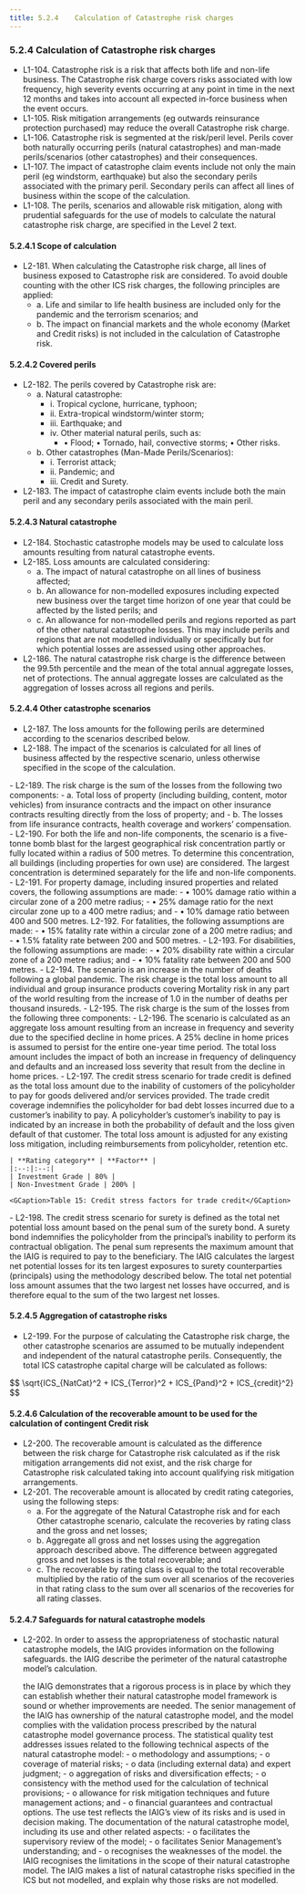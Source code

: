 ```yaml
---
title: 5.2.4	Calculation of Catastrophe risk charges
---
```

### 5.2.4	Calculation of Catastrophe risk charges
- L1-104. Catastrophe risk is a risk that affects both life and non-life business. The Catastrophe risk charge covers risks associated with low frequency, high severity events occurring at any point in time in the next 12 months and takes into account all expected in-force business when the event occurs.
- L1-105. Risk mitigation arrangements (eg outwards reinsurance protection purchased) may reduce the overall Catastrophe risk charge.
- L1-106. Catastrophe risk is segmented at the risk/peril level. Perils cover both naturally occurring perils (natural catastrophes) and man-made perils/scenarios (other catastrophes) and their consequences.
- L1-107. The impact of catastrophe claim events include not only the main peril (eg windstorm, earthquake) but also the secondary perils associated with the primary peril. Secondary perils can affect all lines of business within the scope of the calculation.
- L1-108. The perils, scenarios and allowable risk mitigation, along with prudential safeguards for the use of models to calculate the natural catastrophe risk charge, are specified in the Level 2 text.

#### 5.2.4.1	Scope of calculation
- L2-181. When calculating the Catastrophe risk charge, all lines of business exposed to Catastrophe risk are considered. To avoid double counting with the other ICS risk charges, the following principles are applied:
  - a.	Life and similar to life health business are included only for the pandemic and the terrorism scenarios; and
  - b.	The impact on financial markets and the whole economy (Market and Credit risks) is not included in the calculation of Catastrophe risk.

#### 5.2.4.2	Covered perils
- L2-182. The perils covered by Catastrophe risk are:
  - a.	Natural catastrophe:
    - i.	Tropical cyclone, hurricane, typhoon; 
    - ii.	Extra-tropical windstorm/winter storm;
    - iii.	Earthquake; and
    - iv.	Other material natural perils, such as:
      - •	Flood;
       •	Tornado, hail, convective storms;
       •	Other risks.
  - b.	Other catastrophes (Man-Made Perils/Scenarios):
    - i.	Terrorist attack;
    - ii.	Pandemic; and
    - iii.	Credit and Surety.
- L2-183. The impact of catastrophe claim events include both the main peril and any secondary perils associated with the main peril.

#### 5.2.4.3	Natural catastrophe
- L2-184. Stochastic catastrophe models may be used to calculate loss amounts resulting from natural catastrophe events.
- L2-185. Loss amounts are calculated considering:
  - a.	The impact of natural catastrophe on all lines of business affected;
  - b.	An allowance for non-modelled exposures including expected new business over the target time horizon of one year that could be affected by the listed perils; and
  - c.	An allowance for non-modelled perils and regions reported as part of the other natural catastrophe losses. This may include perils and regions that are not modelled individually or specifically but for which potential losses are assessed using other approaches.
- L2-186. The natural catastrophe risk charge is the difference between the 99.5th percentile and the mean of the total annual aggregate losses, net of protections. The annual aggregate losses are calculated as the aggregation of losses across all regions and perils.

#### 5.2.4.4	Other catastrophe scenarios
- L2-187. The loss amounts for the following perils are determined according to the scenarios described below.
- L2-188. The impact of the scenarios is calculated for all lines of business affected by the respective scenario, unless otherwise specified in the scope of the calculation.

<TabView>
<TabPanel header="1)	Terrorist attack ">
  - L2-189. The risk charge is the sum of the losses from the following two components:
    - a.	Total loss of property (including building, content, motor vehicles) from insurance contracts and the impact on other insurance contracts resulting directly from the loss of property; and
    - b.	The losses from life insurance contracts, health coverage and workers’ compensation.
  - L2-190. For both the life and non-life components, the scenario is a five-tonne bomb blast for the largest geographical risk concentration partly or fully located within a radius of 500 metres. To determine this concentration, all buildings (including properties for own use) are considered. The largest concentration is determined separately for the life and non-life components.
  - L2-191. For property damage, including insured properties and related covers, the following assumptions are made:
    - •	100% damage ratio within a circular zone of a 200 metre radius;
    - •	25% damage ratio for the next circular zone up to a 400 metre radius; and
    - •	10% damage ratio between 400 and 500 metres. L2-192. For fatalities, the following assumptions are made:
    - •	15% fatality rate within a circular zone of a 200 metre radius; and
    - •	1.5% fatality rate between 200 and 500 metres.
  - L2-193. For disabilities, the following assumptions are made:
    - •	20% disability rate within a circular zone of a 200 metre radius; and
    - •	10% fatality rate between 200 and 500 metres.

</TabPanel>
<TabPanel header="2)	Pandemic ">
  - L2-194. The scenario is an increase in the number of deaths following a global pandemic. The risk charge is the total loss amount to all individual and group insurance products covering Mortality risk in any part of the world resulting from the increase of 1.0 in the number of deaths per thousand insureds.

</TabPanel>
<TabPanel header="3)	Credit and Surety ">
  - L2-195. The risk charge is the sum of the losses from the following three components:
  <Accordion activeIndex={[0]}>
  <AccordionTab header=" a. Mortgage insurance">
    - L2-196. The scenario is calculated as an aggregate loss amount resulting from an increase in frequency and severity due to the specified decline in home prices. A 25% decline in home prices is assumed to persist for the entire one-year time period. The total loss amount includes the impact of both an increase in frequency of delinquency and defaults and an increased loss severity that result from the decline in home prices.
        
  </AccordionTab>
  <AccordionTab header="b. Trade credit ">
    - L2-197. The credit stress scenario for trade credit is defined as the total loss amount due to the inability of customers of the policyholder to pay for goods delivered and/or services provided. The trade credit coverage indemnifies the policyholder for bad debt losses incurred due to a customer’s inability to pay. A policyholder’s customer’s inability to pay is indicated by an increase in both the probability of default and the loss given default of that customer. The total loss amount is adjusted for any existing loss mitigation, including reimbursements from policyholder, retention etc.

    | **Rating category** | **Factor** |
    |:--:|:--:|
    | Investment Grade | 80% |
    | Non-Investment Grade | 200% |

    <GCaption>Table 15: Credit stress factors for trade credit</GCaption>
        
  </AccordionTab>
  <AccordionTab header="c. Surety ">
    - L2-198. The credit stress scenario for surety is defined as the total net potential loss amount based on the penal sum of the surety bond. A surety bond indemnifies the policyholder from the principal’s inability to perform its contractual obligation. The penal sum represents the maximum amount that the IAIG is required to pay to the beneficiary. The IAIG calculates the largest net potential losses for its ten largest exposures to surety counterparties (principals) using the methodology described below. The total net potential loss amount assumes that the two largest net losses have occurred, and is therefore equal to the sum of the two largest net losses.
        
  </AccordionTab>
  </Accordion>

</TabPanel>
</TabView>

#### 5.2.4.5	Aggregation of catastrophe risks
- L2-199. For the purpose of calculating the Catastrophe risk charge, the other catastrophe scenarios are assumed to be mutually independent and independent of the natural catastrophe perils. Consequently, the total ICS catastrophe capital charge will be calculated as follows:
<GMath title = "ICS_Cat">
$$
\sqrt{ICS_{NatCat}^2 + ICS_{Terror}^2 + ICS_{Pand}^2 + ICS_{credit}^2}
$$
</GMath>


#### 5.2.4.6	Calculation of the recoverable amount to be used for the calculation of contingent Credit risk
- L2-200. The recoverable amount is calculated as the difference between the risk charge for Catastrophe risk calculated as if the risk mitigation arrangements did not exist, and the risk charge for Catastrophe risk calculated taking into account qualifying risk mitigation arrangements.
- L2-201. The recoverable amount is allocated by credit rating categories, using the following steps:
  - a.	For the aggregate of the Natural Catastrophe risk and for each Other catastrophe scenario, calculate the recoveries by rating class and the gross and net losses;
  - b.	Aggregate all gross and net losses using the aggregation approach described above. The difference between aggregated gross and net losses is the total recoverable; and
  - c.	The recoverable by rating class is equal to the total recoverable multiplied by the ratio of the sum over all scenarios of the recoveries in that rating class to the sum over all scenarios of the recoveries for all rating classes.
 

#### 5.2.4.7	Safeguards for natural catastrophe models

- L2-202. In order to assess the appropriateness of stochastic natural catastrophe models, the IAIG provides information on the following safeguards.
  <Accordion activeIndex={[0]}>
  <AccordionTab header="Safeguard 1 – Description of the scope of application ">
    the IAIG describe the perimeter of the natural catastrophe model’s calculation.
        
  </AccordionTab>
  <AccordionTab header="Safeguard 2 – Validation ">
    the IAIG demonstrates that a rigorous process is in place by which they can establish whether their natural catastrophe model framework is sound or whether improvements are needed.
        
  </AccordionTab>
  <AccordionTab header="Safeguard 3 – Sign-off by senior management ">
    The senior management of the IAIG has ownership of the natural catastrophe model, and the model complies with the validation process prescribed by the natural catastrophe model governance process.
        
  </AccordionTab>
  <AccordionTab header="Safeguard 4 – Statistical quality test ">
    The statistical quality test addresses issues related to the following technical aspects of the natural catastrophe model:
      - o	methodology and assumptions;
      - o	coverage of material risks;
      - o	data (including external data) and expert judgment;
      - o	aggregation of risks and diversification effects;
      - o	consistency with the method used for the calculation of technical provisions;
      - o	allowance for risk mitigation techniques and future management actions; and
      - o	financial guarantees and contractual options.

  </AccordionTab>
  <AccordionTab header="Safeguard 5 – Use test and governance ">
    The use test reflects the IAIG’s view of its risks and is used in decision making.

  </AccordionTab>
  <AccordionTab header="Safeguard 6 – Documentation standards ">
    The documentation of the natural catastrophe model, including its use and other related aspects:
      - o	facilitates the supervisory review of the model;
      - o	facilitates Senior Management’s understanding; and
      - o	recognises the weaknesses of the model.
        
  </AccordionTab>
  <AccordionTab header="Safeguard 7 – List of catastrophe risk sources that are not modelled ">
    the IAIG recognises the limitations in the scope of their natural catastrophe model. The IAIG makes a list of natural catastrophe risks specified in the ICS but not modelled, and explain why those risks are not modelled.
        
  </AccordionTab>
  </Accordion>

